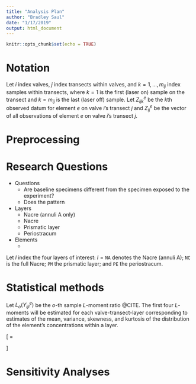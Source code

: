 ```yaml
---
title: "Analysis Plan"
author: "Bradley Saul"
date: "1/17/2019"
output: html_document
---
```


```r
knitr::opts_chunk$set(echo = TRUE)
```

# Notation

Let $i$ index valves, $j$ index transects within valves, and $k = 1, \dots, m_{ij}$ index samples within transects, where $k = 1$ is the first (laser on) sample on the transect and $k = m_{ij}$ is the last (laser off) sample. Let $Z^{e}_{ijk}$ be the $k$th observed datum for element $e$ on valve $i$'s transect $j$ and $Z^{e}_{ij}$ be the vector of all observations of element $e$ on valve $i$'s transect $j$.

# Preprocessing



# Research Questions

* Questions
   * Are baseline specimens different from the specimen exposed to the experiment?
   * Does the pattern 

* Layers 
   * Nacre (annuli A only)
   * Nacre
   * Prismatic layer
   * Periostracum
   
* Elements
   * 

   
Let $l$ index the four layers of interest: $l = \mathtt{NA}$ denotes the Nacre (annuli A); $\mathtt{NC}$ is the full Nacre; $\mathtt{PM}$ the prismatic layer; and $\mathtt{PE}$ the periostracum.   
   
# Statistical methods

Let $L_o(Y^{e}_{ijl})$ be the $o$-th sample $L$-moment ratio @CITE. The first four $L$-moments will be estimated for each valve-transect-layer corresponding to estimates of the mean, variance, skewness, and kurtosis of the distribution of the element's concentrations within a layer.

\[
\mathsf{E}\begin{pmatrix}
L_1 \\
L_2 \\
L_3 \\
L_4 \\
\end{pmatrix} = 
\begin{pmatrix}
\beta_{11} + A \beta_{12} + X \tau_{1} \\
\beta_{21} + A \beta_{22} + X \tau_{2} \\
\beta_{31} + A \beta_{32} + X \tau_{3} \\
\beta_{41} + A \beta_{42} + X \tau_{4}
\end{pmatrix}
\]


# Sensitivity Analyses



